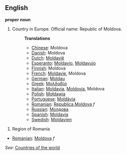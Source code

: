 ==English==

'''proper noun'''

# Country in Europe. Official name: Republic of Moldova.
#:'''Translations'''
#:*[[Chinese]]: Moldova
#:*[[Danish]]: Moldova
#:*[[Dutch]]: [[Moldavië]]
#:*[[Esperanto]]: [[Moldavio]], [[Moldavujo]]
#:*[[Finnish]]: Moldova
#:*[[French]]: [[Moldavie]], Moldova
#:*[[German]]: [[Moldau]]
#:*[[Greek]]: [[Μολδαβία]]
#:*[[Italian]]: [[Moldavia]], [[Moldovia]], Moldova
#:*[[Polish]]: [[Mołdawia]]
#:*[[Portuguese]]: [[Moldávia]]
#:*[[Romanian]]: [[Republica Moldova]] ''f''
#:*[[Russian]]: [[Молдова]]
#:*[[Spanish]]: [[Moldavia]]
#:*[[Swedish]]: [[Moldavien]]

# Region of Romania
*[[Romanian]]: [[Moldova]] ''f''

''See'': [[Countries of the world]]